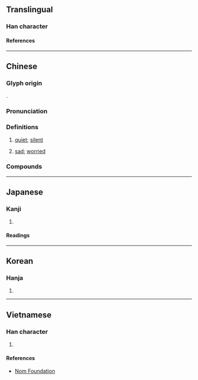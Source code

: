 {{character info}}
==Translingual==

===Han character===
{{Han char|rn=61|rad=心|as=07|sn=10|four=99027|canj=PFB|ids=⿰忄肖}}

====References====
{{Han ref|kx=0386.240|dkj=10627|dj=0718.240|hdz=42303.130|uh=6084}}

----

==Chinese==
{{zh-forms}}

===Glyph origin===
{{Han etym}}
{{Han compound|心|alt1=忄|肖|ls=psc|c1=s|t1=heart|c2=p}}.

===Pronunciation===
{{zh-pron
|m=qiāo,qiǎo,1nb=colloquial in Mainland,2nb=literary in Mainland,2nc=standard in Taiwan
|c=ciu2,ciu5,ciu3
|h=pfs=
|md=chiēu
|mn=chhiáu
|mn-t=ciou2/ciao2
|mn-t_note=ciou2 - Chaozhou, Chenghai; ciao2 - Shantou, Chaoyang, Jieyang, Raoping
|w=2qiau
|mc=y
|oc=y
|cat=a
}}

===Definitions===
{{zh-hanzi}}

# [[quiet]]; [[silent]]
#: {{zh-x|悄悄|quiet}}
# {{lb|zh|literary}} [[sad]]; [[worried]]

===Compounds===
{{zh-der|悄悄的|悄愴|悄似|悄冥冥|悄悄話|人心悄悄|憂心悄悄|悄悄蹙蹙|悄聲|悄悄冥冥|悄悄|啞默悄靜|悄然|波波悄悄|靜悄|靜悄悄}}

----

==Japanese==

===Kanji===
{{ja-kanji|grade=|rs=心07}}

# {{rfdef|ja|sort=心07}}

====Readings====
{{ja-readings
|goon=しょう<せう
|kanon=しょう<せう
|kun=うれ-える
}}

----

==Korean==

===Hanja===
{{ko-hanja|초}}

# {{rfdef|ko|sort=心07}}

----

==Vietnamese==

===Han character===
{{vi-readings|rs=心07|reading=[[tiếu]], [[tiêu]], [[tẹo]], [[tiễu]], [[tịu]]}}

# {{rfdef|vi|sort=心07}}

====References====
* [http://nomfoundation.org/common/nom_details.php?codepoint=6084 Nom Foundation]